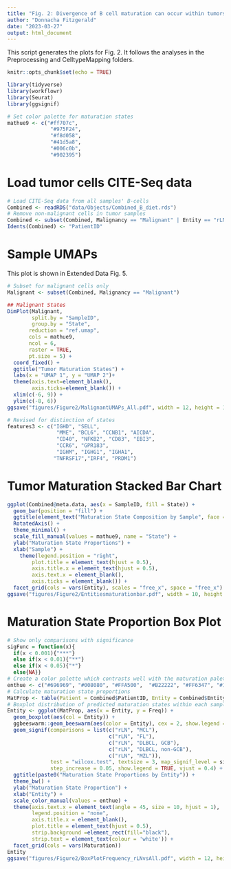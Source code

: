 ```yaml
---
title: "Fig. 2: Divergence of B cell maturation can occur within tumors"
author: "Donnacha Fitzgerald"
date: "2023-03-27"
output: html_document
---
```


This script generates the plots for Fig. 2. It follows the analyses in the Preprocessing and CelltypeMapping folders.

```r
knitr::opts_chunk$set(echo = TRUE)
```

```r
library(tidyverse)
library(workflowr)
library(Seurat)
library(ggsignif)
```

```r
# Set color palette for maturation states
mathue9 <- c("#ff707c",
              "#975F24",
              "#f8d058",
              "#41d5a8",
              "#006c0b",
              "#902395")
```

# Load tumor cells CITE-Seq data
```r
# Load CITE-Seq data from all samples' B-cells
Combined <- readRDS("data/Objects/Combined_B_diet.rds")
# Remove non-malignant cells in tumor samples
Combined <- subset(Combined, Malignancy == "Malignant" | Entity == "rLN")
Idents(Combined) <- "PatientID"
```

# Sample UMAPs

This plot is shown in Extended Data Fig. 5. 

```r
# Subset for malignant cells only
Malignant <- subset(Combined, Malignancy == "Malignant")
```

```r
## Malignant States
DimPlot(Malignant, 
        split.by = "SampleID",  
        group.by = "State",
       reduction = "ref.umap",
       cols = mathue9,
       ncol = 6,
       raster = TRUE,
       pt.size = 5) +
  coord_fixed() +
  ggtitle("Tumor Maturation States") +
  labs(x = "UMAP 1", y = "UMAP 2")+
  theme(axis.text=element_blank(),
        axis.ticks=element_blank()) +
  xlim(c(-6, 9)) +
  ylim(c(-8, 6))
ggsave("figures/Figure2/MalignantUMAPs_All.pdf", width = 12, height = 16)
```

```r
# Revised for distinction of states
features3 <- c("IGHD", "SELL",
                "MME", "BCL6", "CCNB1", "AICDA", 
                "CD40", "NFKB2", "CD83", "EBI3", 
                "CCR6", "GPR183",
                "IGHM", "IGHG1", "IGHA1",
               "TNFRSF17","IRF4", "PRDM1")
```

# Tumor Maturation Stacked Bar Chart

```r
ggplot(Combined@meta.data, aes(x = SampleID, fill = State)) +
  geom_bar(position = "fill") + 
  ggtitle(element_text("Maturation State Composition by Sample", face = "bold")) +
  RotatedAxis() +
  theme_minimal() +
  scale_fill_manual(values = mathue9, name = "State") +
  ylab("Maturation State Proportions") +
  xlab("Sample") +
    theme(legend.position = "right",
        plot.title = element_text(hjust = 0.5), 
        axis.title.x = element_text(hjust = 0.5), 
        axis.text.x = element_blank(),
        axis.ticks = element_blank()) +
  facet_grid(cols = vars(Entity), scales = "free_x", space = "free_x")
ggsave("figures/Figure2/Entitiesmaturationbar.pdf", width = 10, height = 4.5)
```
# Maturation State Proportion Box Plot
```r
# Show only comparisons with significance
sigFunc = function(x){
  if(x < 0.001){"***"} 
  else if(x < 0.01){"**"}
  else if(x < 0.05){"*"}
  else{NA}}
# Create a color palette which contrasts well with the maturation palette
enthue <- c("#696969", "#008080", "#FFA500",  "#B22222", "#FF6347", "#1B3F8B")
# Calculate maturation state proportions
MatProp <- table(Patient = Combined$PatientID, Entity = Combined$Entity, Maturation = Combined$State) %>% prop.table(margin = 1) %>% as.data.frame() %>% filter(Freq != 0)
# Boxplot distribution of predicted maturation states within each sample grouped by entity
Entity <- ggplot(MatProp, aes(x = Entity, y = Freq)) +
  geom_boxplot(aes(col = Entity)) + 
  ggbeeswarm::geom_beeswarm(aes(color = Entity), cex = 2, show.legend = FALSE) +
  geom_signif(comparisons = list(c("rLN", "MCL"),
                                 c("rLN", "FL"),
                                 c("rLN", "DLBCL, GCB"),
                                 c("rLN", "DLBCL, non-GCB"),
                                 c("rLN", "MZL")),
              test = "wilcox.test", textsize = 3, map_signif_level = sigFunc, 
              step_increase = 0.05, show.legend = TRUE, vjust = 0.4) +
  ggtitle(paste0("Maturation State Proportions by Entity")) +
  theme_bw() +
  ylab("Maturation State Proportion") +
  xlab("Entity") +
  scale_color_manual(values = enthue) +
  theme(axis.text.x = element_text(angle = 45, size = 10, hjust = 1),
        legend.position = "none",
        axis.title.x = element_blank(),
        plot.title = element_text(hjust = 0.5),
        strip.background =element_rect(fill="black"),
        strip.text = element_text(colour = 'white')) +
  facet_grid(cols = vars(Maturation))
Entity
ggsave("figures/Figure2/BoxPlotFrequency_rLNvsAll.pdf", width = 12, height = 5)
```

